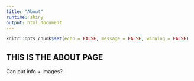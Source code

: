 ```yaml
---
title: "About"
runtime: shiny
output: html_document
---
```


```r
knitr::opts_chunk$set(echo = FALSE, message = FALSE, warning = FALSE)
```

## THIS IS THE ABOUT PAGE 

Can put info + images?


